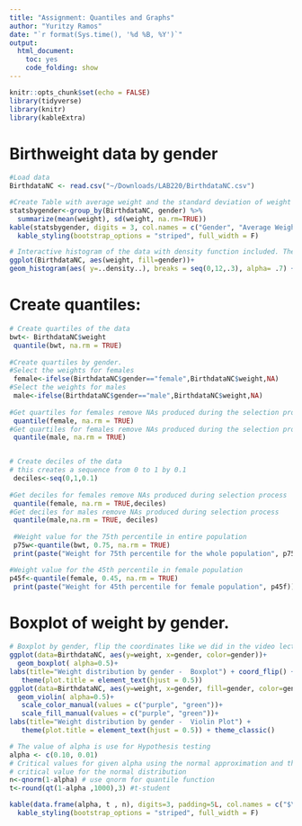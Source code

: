 ```yaml
---
title: "Assignment: Quantiles and Graphs"
author: "Yuritzy Ramos"
date: "`r format(Sys.time(), '%d %B, %Y')`"
output: 
  html_document: 
    toc: yes
    code_folding: show
---
```


```r
knitr::opts_chunk$set(echo = FALSE)
library(tidyverse)
library(knitr)
library(kableExtra)
```

# Birthweight data by gender 

```r
#Load data
BirthdataNC <- read.csv("~/Downloads/LAB220/BirthdataNC.csv")

#Create Table with average weight and the standard deviation of weight grouped by gender
statsbygender<-group_by(BirthdataNC, gender) %>% 
  summarize(mean(weight), sd(weight, na.rm=TRUE))
kable(statsbygender, digits = 3, col.names = c("Gender", "Average Weight", "Sd Weight"))%>%
  kable_styling(bootstrap_options = "striped", full_width = F)
```

```r
# Interactive histogram of the data with density function included. The range goes from 0 to 12 by 0.3
ggplot(BirthdataNC, aes(weight, fill=gender))+
geom_histogram(aes( y=..density..), breaks = seq(0,12,.3), alpha= .7) + geom_density(col=1, alpha =.4) +  geom_vline(xintercept = mean(BirthdataNC$weight), linetype="dotted", color = "darkgreen", size=1.5) 
```


# Create quantiles:

```r

# Create quartiles of the data
bwt<- BirthdataNC$weight
 quantile(bwt, na.rm = TRUE)
 
#Create quartiles by gender.
#Select the weights for females
 female<-ifelse(BirthdataNC$gender=="female",BirthdataNC$weight,NA)
#Select the weights for males
 male<-ifelse(BirthdataNC$gender=="male",BirthdataNC$weight,NA)
 
#Get quartiles for females remove NAs produced during the selection process
 quantile(female, na.rm = TRUE)
#Get quartiles for females remove NAs produced during the selection process
 quantile(male, na.rm = TRUE)


# Create deciles of the data
# this creates a sequence from 0 to 1 by 0.1
 deciles<-seq(0,1,0.1) 
 
#Get deciles for females remove NAs produced during selection process
 quantile(female, na.rm = TRUE,deciles)
#Get deciles for males remove NAs produced during selection process
 quantile(male,na.rm = TRUE, deciles)
 
 #Weight value for the 75th percentile in entire population
 p75w<-quantile(bwt, 0.75, na.rm = TRUE)
 print(paste("Weight for 75th percentile for the whole population", p75w))

#Weight value for the 45th percentile in female population
p45f<-quantile(female, 0.45, na.rm = TRUE)
 print(paste("Weight for 45th percentile for female population", p45f))
```

# Boxplot of weight by gender. 

```r
# Boxplot by gender, flip the coordinates like we did in the video lecture. Code given in assignment. 
ggplot(data=BirthdataNC, aes(y=weight, x=gender, color=gender))+
  geom_boxplot( alpha=0.5)+
labs(title="Weight distribution by gender -  Boxplot") + coord_flip() +
   theme(plot.title = element_text(hjust = 0.5))
ggplot(data=BirthdataNC, aes(y=weight, x=gender, fill=gender, color=gender))+
  geom_violin( alpha=0.5)+
   scale_color_manual(values = c("purple", "green"))+
   scale_fill_manual(values = c("purple", "green"))+
labs(title="Weight distribution by gender -  Violin Plot") +
   theme(plot.title = element_text(hjust = 0.5)) + theme_classic()

```


```r

# The value of alpha is use for Hypothesis testing
alpha <- c(0.10, 0.01) 
# Critical values for given alpha using the normal approximation and the t-student with 1000 d.f:
# critical value for the normal distribution
n<-qnorm(1-alpha) # use qnorm for quantile function
t<-round(qt(1-alpha ,1000),3) #t-student

kable(data.frame(alpha, t , n), digits=3, padding=5L, col.names = c("$\\alpha$", "T-student", "Normal-right"))%>%
  kable_styling(bootstrap_options = "striped", full_width = F)

```



